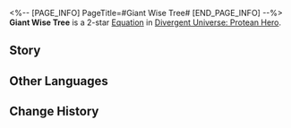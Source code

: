 <%-- [PAGE_INFO]
PageTitle=#Giant Wise Tree#
[END_PAGE_INFO] --%>
{{Equation Infobox
|period   = Protean Hero
|rarity   = 2
|path1    = Erudition*4
|path2    = Nihility*2
|effect   = Ally targets' ATK increases by {{Color|h|100%}}. After using ATKs that deal Ultimate DMG, causes the "{{Extra Effect|Murmur|61000050}}" on the attacked target to deal DMG equal to {{Color|h|200%}} of original DMG.
|mentions = Cerces
}}
'''Giant Wise Tree''' is a 2-star [[Divergent Universe: Protean Hero/Equations|Equation]] in [[Divergent Universe: Protean Hero]].

==Story==
{{Description|Ever visited the southern pondering woods? It was once home to a sacred tree,<br />which possessed far more wisdom than humans, and had countless disciples kneeling at its roots.<br />It even dared to claim to be more knowledgeable than Cerces,<br />enraging the Grove of Epiphany. Yet the sages who came forth to debate were all defeated.<br />The sacred tree shook its lush leaves, oozing arrogance.<br />As the smartest being on land, it was certain it could even parse celestial equations.<br />Sturdy branches clawed at the heavens, leaving an endlessly long shadow upon the earth<br />till lightning cleaved it the moment it penetrated the highest rain clouds.<br />Now what remains of the forest is only embers and ashes.<br />If you wish for wisdom, seek its incinerated branches.}}
<!--
==Gameplay Notes==
* 
-->
==Other Languages==
{{Other Languages
|en   = Giant Wise Tree
|zhs  = 天慧巨树
|zht  = 天慧巨樹
|ja   = {{Rubi|天慧|てんけい}}の{{Rubi|巨樹|きょじゅ}}
|ko   = 천혜의 거목
|es   = Árbol sabio gigante
|fr   = Arbre géant de la sagesse
|ru   = Гигантское древо мудрости
|th   = ต้นไม้ยักษ์รู้แจ้ง
|vi   = Cây Khổng Lồ Thiên Tuệ
|de   = Großer weiser Baum
|id   = Giant Wise Tree
|pt   = Árvore Sábia Gigante
}}

==Change History==
{{Change History|3.3}}